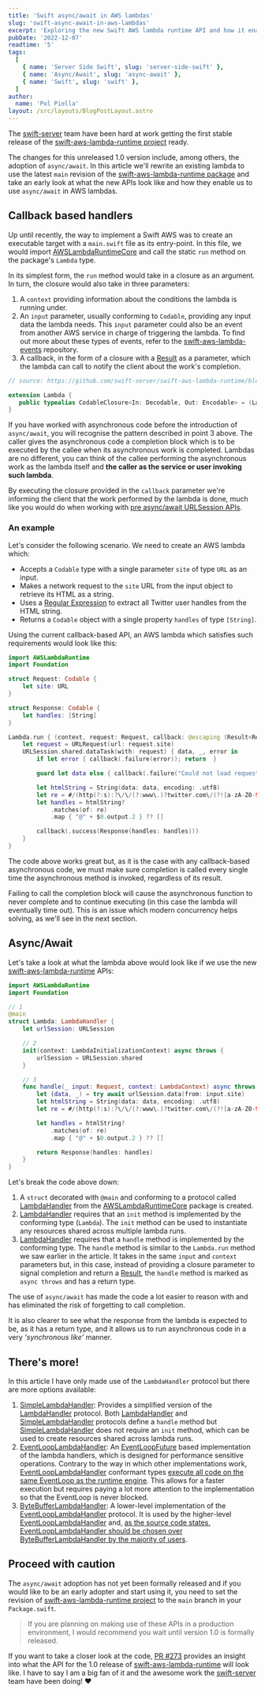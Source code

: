 ```yaml
---
title: 'Swift async/await in AWS lambdas'
slug: 'swift-async-await-in-aws-lambdas'
excerpt: 'Exploring the new Swift AWS lambda runtime API and how it enables the use of async/await.'
pubDate: '2022-12-07'
readtime: '5'
tags:
  [
    { name: 'Server Side Swift', slug: 'server-side-swift' },
    { name: 'Async/Await', slug: 'async-await' },
    { name: 'Swift', slug: 'swift' },
  ]
author:
  name: 'Pol Piella'
layout: /src/layouts/BlogPostLayout.astro
---
```


The [swift-server](https://github.com/swift-server) team have been hard at work getting the first stable release of the [swift-aws-lambda-runtime project](https://github.com/swift-server/swift-aws-lambda-runtime) ready.

The changes for this unreleased 1.0 version include, among others, the adoption of `async/await`. In this article we'll rewrite an existing lambda to use the latest `main` revision of the [swift-aws-lambda-runtime package](https://github.com/swift-server/swift-aws-lambda-runtime) and take an early look at what the new APIs look like and how they enable us to use `async/await` in AWS lambdas.

## Callback based handlers

Up until recently, the way to implement a Swift AWS was to create an executable target with a `main.swift` file as its entry-point. In this file, we would import [AWSLambdaRuntimeCore](https://github.com/swift-server/swift-aws-lambda-runtime/tree/0.5.2/Sources/AWSLambdaRuntimeCore) and call the static `run` method on the package's `Lambda` type.

In its simplest form, the `run` method would take in a closure as an argument. In turn, the closure would also take in three parameters:

1. A `context` providing information about the conditions the lambda is running under.
2. An `input` parameter, usually conforming to `Codable`, providing any input data the lambda needs. This `input` parameter could also be an event from another AWS service in charge of triggering the lambda. To find out more about these types of events, refer to the [swift-aws-lambda-events](https://github.com/swift-server/swift-aws-lambda-events) repository.
3. A callback, in the form of a closure with a [Result](https://developer.apple.com/documentation/swift/result) as a parameter, which the lambda can call to notify the client about the work's completion.

```swift:Lambda+Codable.swift
// source: https://github.com/swift-server/swift-aws-lambda-runtime/blob/0.5.2/Sources/AWSLambdaRuntime/Lambda%2BCodable.swift#L25

extension Lambda {
   public typealias CodableClosure<In: Decodable, Out: Encodable> = (Lambda.Context, In, @escaping (Result<Out, Error>) -> Void) -> Void
}
```

If you have worked with asynchronous code before the introduction of `async/await`, you will recognise the pattern described in point 3 above. The caller gives the asynchronous code a completion block which is to be executed by the callee when its asynchronous work is completed. Lambdas are no different, you can think of the callee performing the asynchronous work as the lambda itself and **the caller as the service or user invoking such lambda**.

By executing the closure provided in the `callback` parameter we're informing the client that the work performed by the lambda is done, much like you would do when working with [pre async/await URLSession APIs](https://developer.apple.com/documentation/foundation/urlsession/1407613-datatask).

### An example

Let's consider the following scenario. We need to create an AWS lambda which:

- Accepts a `Codable` type with a single parameter `site` of type `URL` as an input.
- Makes a network request to the `site` URL from the input object to retrieve its HTML as a string.
- Uses a [Regular Expression](https://useyourloaf.com/blog/getting-started-with-swift-regex/) to extract all Twitter user handles from the HTML string.
- Returns a `Codable` object with a single property `handles` of type `[String]`.

Using the current callback-based API, an AWS lambda which satisfies such requirements would look like this:

```swift:main.swift
import AWSLambdaRuntime
import Foundation

struct Request: Codable {
    let site: URL
}

struct Response: Codable {
    let handles: [String]
}

Lambda.run { (context, request: Request, callback: @escaping (Result<Response, Error>) -> Void) in
    let request = URLRequest(url: request.site)
    URLSession.shared.dataTask(with: request) { data, _, error in
        if let error { callback(.failure(error)); return  }

        guard let data else { callback(.failure("Could not load request data..")); return }

        let htmlString = String(data: data, encoding: .utf8)
        let re = #/(http(?:s):?\/\/(?:www\.)?twitter.com\/(?![a-zA-Z0-9_]+\/)([a-zA-Z0-9_]+))/#
        let handles = htmlString?
            .matches(of: re)
            .map { "@" + $0.output.2 } ?? []

        callback(.success(Response(handles: handles)))
    }
}
```

The code above works great but, as it is the case with any callback-based asynchronous code, we must make sure completion is called every single time the asynchronous method is invoked, regardless of its result.

Failing to call the completion block will cause the asynchronous function to never complete and to continue executing (in this case the lambda will eventually time out). This is an issue which modern concurrency helps solving, as we'll see in the next section.

## Async/Await

Let's take a look at what the lambda above would look like if we use the new [swift-aws-lambda-runtime](https://github.com/swift-server/swift-aws-lambda-runtime) APIs:

```swift:Lambda.swift
import AWSLambdaRuntime
import Foundation

// 1
@main
struct Lambda: LambdaHandler {
    let urlSession: URLSession

    // 2
    init(context: LambdaInitializationContext) async throws {
        urlSession = URLSession.shared
    }

    // 3
    func handle(_ input: Request, context: LambdaContext) async throws -> Response {
        let (data, _) = try await urlSession.data(from: input.site)
        let htmlString = String(data: data, encoding: .utf8)
        let re = #/(http(?:s):?\/\/(?:www\.)?twitter.com\/(?![a-zA-Z0-9_]+\/)([a-zA-Z0-9_]+))/#

        let handles = htmlString?
            .matches(of: re)
            .map { "@" + $0.output.2 } ?? []

        return Response(handles: handles)
    }
}
```

Let's break the code above down:

1. A `struct` decorated with `@main` and conforming to a protocol called [LambdaHandler](https://github.com/swift-server/swift-aws-lambda-runtime/blob/main/Sources/AWSLambdaRuntimeCore/LambdaHandler.swift) from the [AWSLambdaRuntimeCore](https://github.com/swift-server/swift-aws-lambda-runtime/tree/main/Sources/AWSLambdaRuntimeCore) package is created.
2. [LambdaHandler](https://github.com/swift-server/swift-aws-lambda-runtime/blob/main/Sources/AWSLambdaRuntimeCore/LambdaHandler.swift) requires that an `init` method is implemented by the conforming type (`Lambda`). The `init` method can be used to instantiate any resources shared across multiple lambda runs.
3. [LambdaHandler](https://github.com/swift-server/swift-aws-lambda-runtime/blob/main/Sources/AWSLambdaRuntimeCore/LambdaHandler.swift) requires that a `handle` method is implemented by the conforming type. The `handle` method is similar to the `Lambda.run` method we saw earlier in the article. It takes in the same `input` and `context` parameters but, in this case, instead of providing a closure parameter to signal completion and return a [Result](https://developer.apple.com/documentation/swift/result), the `handle` method is marked as `async throws` and has a return type.

The use of `async/await` has made the code a lot easier to reason with and has eliminated the risk of forgetting to call completion.

It is also clearer to see what the response from the lambda is expected to be, as it has a return type, and it allows us to run asynchronous code in a very _'synchronous like'_ manner.

## There's more!

In this article I have only made use of the `LambdaHandler` protocol but there are more options available:

1. [SimpleLambdaHandler](https://github.com/swift-server/swift-aws-lambda-runtime/blob/main/Sources/AWSLambdaRuntimeCore/LambdaHandler.swift#L26): Provides a simplified version of the [LambdaHandler](https://github.com/swift-server/swift-aws-lambda-runtime/blob/main/Sources/AWSLambdaRuntimeCore/LambdaHandler.swift#L119) protocol. Both [LambdaHandler](https://github.com/swift-server/swift-aws-lambda-runtime/blob/main/Sources/AWSLambdaRuntimeCore/LambdaHandler.swift#L119) and [SimpleLambdaHandler](https://github.com/swift-server/swift-aws-lambda-runtime/blob/main/Sources/AWSLambdaRuntimeCore/LambdaHandler.swift#L26) protocols define a `handle` method but [SimpleLambdaHandler](https://github.com/swift-server/swift-aws-lambda-runtime/blob/main/Sources/AWSLambdaRuntimeCore/LambdaHandler.swift#L26) does not require an `init` method, which can be used to create resources shared across lambda runs.
2. [EventLoopLambdaHandler](https://github.com/swift-server/swift-aws-lambda-runtime/blob/main/Sources/AWSLambdaRuntimeCore/LambdaHandler.swift#L286): An [EventLoopFuture](https://apple.github.io/swift-nio/docs/current/NIOCore/Classes/EventLoopFuture.html) based implementation of the lambda handlers, which is designed for performance sensitive operations. Contrary to the way in which other implementations work, [EventLoopLambdaHandler](https://github.com/swift-server/swift-aws-lambda-runtime/blob/main/Sources/AWSLambdaRuntimeCore/LambdaHandler.swift#L286) conformant types [execute all code on the same EventLoop as the runtime engine](https://github.com/swift-server/swift-aws-lambda-runtime/blob/main/Sources/AWSLambdaRuntimeCore/LambdaHandler.swift#L282). This allows for a faster execution but requires paying a lot more attention to the implementation so that the EventLoop is never blocked.
3. [ByteBufferLambdaHandler](https://github.com/swift-server/swift-aws-lambda-runtime/blob/main/Sources/AWSLambdaRuntimeCore/LambdaHandler.swift#L401): A lower-level implementation of the [EventLoopLambdaHandler](https://github.com/swift-server/swift-aws-lambda-runtime/blob/main/Sources/AWSLambdaRuntimeCore/LambdaHandler.swift#L286) protocol. It is used by the higher-level [EventLoopLambdaHandler](https://github.com/swift-server/swift-aws-lambda-runtime/blob/main/Sources/AWSLambdaRuntimeCore/LambdaHandler.swift#L286) and, [as the source code states, EventLoopLambdaHandler should be chosen over ByteBufferLambdaHandler by the majority of users](https://github.com/swift-server/swift-aws-lambda-runtime/blob/main/Sources/AWSLambdaRuntimeCore/LambdaHandler.swift#L139).

## Proceed with caution

The `async/await` adoption has not yet been formally released and if you would like to be an early adopter and start using it, you need to set the revision of [swift-aws-lambda-runtime project](https://github.com/swift-server/swift-aws-lambda-runtime) to the `main` branch in your `Package.swift`.

> If you are planning on making use of these APIs in a production environment, I would recommend you wait until version 1.0 is formally released.

If you want to take a closer look at the code, [PR #273](https://github.com/swift-server/swift-aws-lambda-runtime/pull/273) provides an insight into what the API for the 1.0 release of [swift-aws-lambda-runtime](https://github.com/swift-server/swift-aws-lambda-runtime) will look like. I have to say I am a big fan of it and the awesome work the [swift-server](https://github.com/swift-server) team have been doing! ❤️
